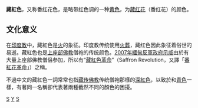 {{Infobox color
|title=藏紅色
|textcolor=#000000
|mod=hex
|f4c430
}}
'''藏紅色'''，又称番红花色，是略带红色调的一种[[黄色|黄色]]，为[[藏红花|藏红花]]（番红花）的颜色。

== 文化意义 ==
在[[印度教|印度教]]中，藏紅色是[[火|火]]的象征。印度教传统使用[[火葬|火葬]]，藏红色因此象征着俗世的易逝。藏紅色也是[[上座部佛教|上座部佛教]]僧袍的传统颜色。[[2007年緬甸反軍政府示威|2007年緬甸反軍政府示威]]由於有大量上座部佛教僧侣参加，所以有“[[藏紅色革命|藏紅色革命]]”（Saffron Revolution，又譯「[[番紅花革命|番紅花革命]]」）之稱。

不過中文的藏紅色一詞常常也指[[藏传佛教|藏传佛教]]传统僧袍那樣的[[深紅色|深紅色]]，以致於和[[青色|青色]]一樣，有著同一名稱卻代表著兩種截然不同的顏色的困擾。

{{Shades_of_Yellow}}

[[Category:黄色系|S]]
[[Category:顏色|Y]]
[[Category:色彩系|S]]